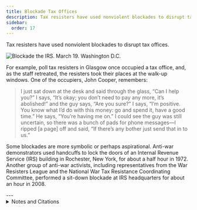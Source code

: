 ```yaml
---
title: Blockade Tax Offices
description: Tax resisters have used nonviolent blockades to disrupt tax offices.
sidebar:
  order: 17
---
```


Tax resisters have used nonviolent blockades to disrupt tax offices.

![Blockade the IRS. March 19. Washington D.C.](../../../assets/blockade-the-irs.gif)

For example, poll tax resisters in Glasgow once occupied a tax office, and, as the staff retreated, the resisters took their places at the walk-up windows.
One of the occupiers, John Cooper, remembers:

> I just sat down at the desk and said through the glass, “Can I help you?”
> I says, “It’s okay; you don’t need to pay any more, it’s abolished!” and the guy says, “Are you sure?”
> I says, “I’m positive. You know what I’d do with this money: go and spend it, have a good time.”
> He says, “You’re having me on.”
> I could see the guy was still uncertain, so there was a bunch of pads for phone messages—I ripped [a page] off and said, “If there’s any bother just send that in to us.”

Some blockades are more symbolic or perhaps aspirational.
Anti-war demonstrators used handcuffs to lock the doors of an Internal Revenue Service (IRS) building in Rochester, New York, for about a half hour in 1972.
Another group of anti-war activists, including representatives from the War Resisters League and the National War Tax Resistance Coordinating Committee, performed a sit-down blockade at IRS headquarters for about an hour in 2008.

<Aside type="wikipedia" title="Wikipedia">
  <WikipediaBadge title="Poll tax (Great Britain)" />
  <WikipediaBadge title="War Resisters League" />
  <WikipediaBadge title="National War Tax Resistance Coordinating Committee" />
</Aside>
---

<details>
<summary>Notes and Citations</summary>

* Burns, Danny [<i>Poll Tax Rebellion</i>](https://libcom.org/article/poll-tax-rebellion-danny-burns) AK Press (1992), p. 160 (quoting John Cooper, 8 May 1991)
* [“IRS Office ‘Handcuffed’”](https://nwtrcc.org/wp-content/uploads/2015/11/Niagara-Falls-NY-Gazette-1972-Mar-Grayscale-1473.pdf) Associated Press dispatch from the <i>Niagara Falls Gazette</i> 31 March 1972, p. 2
* Sullivan, Andy [“Thirty-two arrested in Washington antiwar protest”](https://www.reuters.com/article/world/middle-east/thirty-two-arrested-in-washington-antiwar-protest-idUSN19301284/) Reuters 19 March 2008

</details>
